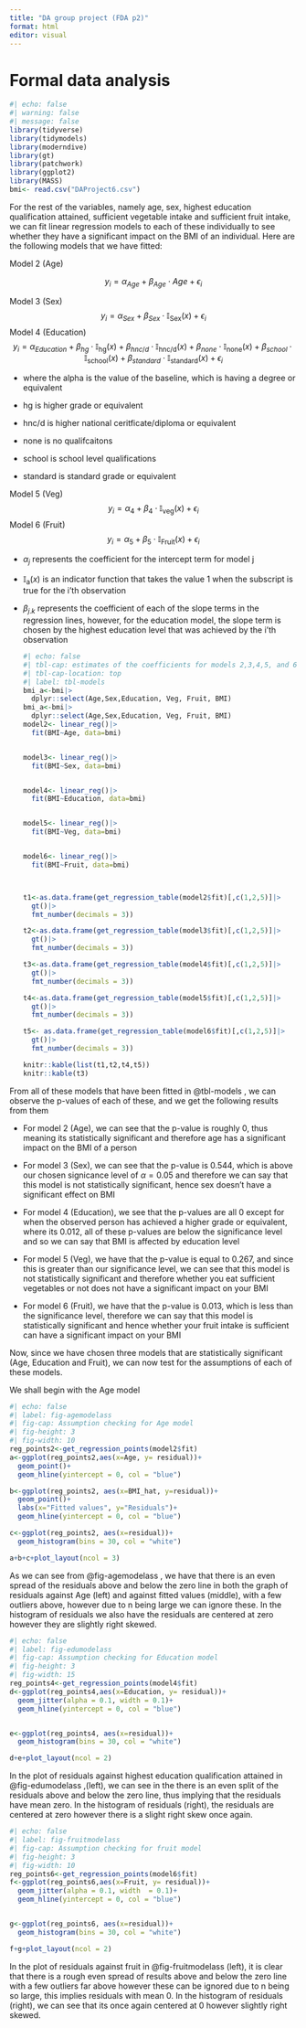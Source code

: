 ---
title: "DA group project (FDA p2)"
format: html
editor: visual
---

# Formal data analysis {#sec-FDA}

```{r}
#| echo: false
#| warning: false
#| message: false
library(tidyverse)
library(tidymodels)
library(moderndive)
library(gt)
library(patchwork)
library(ggplot2)
library(MASS)
bmi<- read.csv("DAProject6.csv")
```

For the rest of the variables, namely age, sex, highest education qualification attained, sufficient vegetable intake and sufficient fruit intake, we can fit linear regression models to each of these individually to see whether they have a significant impact on the BMI of an individual. Here are the following models that we have fitted:

Model 2 (Age)

$$ y_i = \alpha_{Age} + \beta_{Age} \cdot Age + \epsilon_i$$

Model 3 (Sex) $$y_i = \alpha_{Sex} + \beta_{Sex} \cdot  \mathbb{I}_{\mbox{Sex}}(x)+ \epsilon_i$$ Model 4 (Education) $$y_i = \alpha_{Education} + \beta_{hg} \cdot  \mathbb{I}_{\mbox{hg}}(x) + \beta_{hnc/d} \cdot  \mathbb{I}_{\mbox{hnc/d}}(x) +\beta_{none} \cdot  \mathbb{I}_{\mbox{none}}(x) + \beta_{school} \cdot  \mathbb{I}_{\mbox{school}}(x) + \beta_{standard} \cdot  \mathbb{I}_{\mbox{standard}}(x)+\epsilon_i$$

-   where the alpha is the value of the baseline, which is having a degree or equivalent

-   hg is higher grade or equivalent

-   hnc/d is higher national ceritficate/diploma or equivalent

-   none is no qualifcaitons

-   school is school level qualifications

-   standard is standard grade or equivalent

Model 5 (Veg) $$y_i = \alpha_4 + \beta_4 \cdot  \mathbb{I}_{\mbox{veg}}(x)+\epsilon_i$$ Model 6 (Fruit) $$y_i = \alpha_5 + \beta_5 \cdot  \mathbb{I}_{\mbox{Fruit}}(x)+\epsilon_i$$

-   $\alpha_j$ represents the coefficient for the intercept term for model j

-   $\mathbb{I}_{\mbox{a}}(x)$ is an indicator function that takes the value 1 when the subscript is true for the i'th observation

-   $\beta_{j.k}$ represents the coefficient of each of the slope terms in the regression lines, however, for the education model, the slope term is chosen by the highest education level that was achieved by the i'th observation

    ```{r}
    #| echo: false 
    #| tbl-cap: estimates of the coefficients for models 2,3,4,5, and 6
    #| tbl-cap-location: top
    #| label: tbl-models
    bmi_a<-bmi|>
      dplyr::select(Age,Sex,Education, Veg, Fruit, BMI)
    bmi_a<-bmi|>
      dplyr::select(Age,Sex,Education, Veg, Fruit, BMI)
    model2<- linear_reg()|>
      fit(BMI~Age, data=bmi)


    model3<- linear_reg()|>
      fit(BMI~Sex, data=bmi)


    model4<- linear_reg()|>
      fit(BMI~Education, data=bmi)


    model5<- linear_reg()|>
      fit(BMI~Veg, data=bmi)


    model6<- linear_reg()|>
      fit(BMI~Fruit, data=bmi)



    t1<-as.data.frame(get_regression_table(model2$fit)[,c(1,2,5)]|>
      gt()|>
      fmt_number(decimals = 3))

    t2<-as.data.frame(get_regression_table(model3$fit)[,c(1,2,5)]|>
      gt()|>
      fmt_number(decimals = 3))

    t3<-as.data.frame(get_regression_table(model4$fit)[,c(1,2,5)]|>
      gt()|>
      fmt_number(decimals = 3))

    t4<-as.data.frame(get_regression_table(model5$fit)[,c(1,2,5)]|>
      gt()|>
      fmt_number(decimals = 3))

    t5<- as.data.frame(get_regression_table(model6$fit)[,c(1,2,5)]|>
      gt()|>
      fmt_number(decimals = 3))

    knitr::kable(list(t1,t2,t4,t5))
    knitr::kable(t3)

    ```

From all of these models that have been fitted in @tbl-models , we can observe the p-values of each of these, and we get the following results from them

-   For model 2 (Age), we can see that the p-value is roughly 0, thus meaning its statistically significant and therefore age has a significant impact on the BMI of a person

-   For model 3 (Sex), we can see that the p-value is 0.544, which is above our chosen signicance level of $\alpha = 0.05$ and therefore we can say that this model is not statistically significant, hence sex doesn't have a significant effect on BMI

-   For model 4 (Education), we see that the p-values are all 0 except for when the observed person has achieved a higher grade or equivalent, where its 0.012, all of these p-values are below the significance level and so we can say that BMI is affected by education level

-   For model 5 (Veg), we have that the p-value is equal to 0.267, and since this is greater than our significance level, we can see that this model is not statistically significant and therefore whether you eat sufficient vegetables or not does not have a significant impact on your BMI

-   For model 6 (Fruit), we have that the p-value is 0.013, which is less than the significance level, therefore we can say that this model is statistically significant and hence whether your fruit intake is sufficient can have a significant impact on your BMI

Now, since we have chosen three models that are statistically significant (Age, Education and Fruit), we can now test for the assumptions of each of these models.

We shall begin with the Age model

```{r}
#| echo: false
#| label: fig-agemodelass
#| fig-cap: Assumption checking for Age model
#| fig-height: 3
#| fig-width: 10
reg_points2<-get_regression_points(model2$fit)
a<-ggplot(reg_points2,aes(x=Age, y= residual))+
  geom_point()+
  geom_hline(yintercept = 0, col = "blue")

b<-ggplot(reg_points2, aes(x=BMI_hat, y=residual))+
  geom_point()+
  labs(x="Fitted values", y="Residuals")+
  geom_hline(yintercept = 0, col = "blue")

c<-ggplot(reg_points2, aes(x=residual))+
  geom_histogram(bins = 30, col = "white")

a+b+c+plot_layout(ncol = 3)

```

As we can see from @fig-agemodelass , we have that there is an even spread of the residuals above and below the zero line in both the graph of residuals against Age (left) and against fitted values (middle), with a few outliers above, however due to n being large we can ignore these. In the histogram of residuals we also have the residuals are centered at zero however they are slightly right skewed.

```{r}
#| echo: false
#| label: fig-edumodelass
#| fig-cap: Assumption checking for Education model
#| fig-height: 3
#| fig-width: 15
reg_points4<-get_regression_points(model4$fit)
d<-ggplot(reg_points4,aes(x=Education, y= residual))+
  geom_jitter(alpha = 0.1, width = 0.1)+
  geom_hline(yintercept = 0, col = "blue")


e<-ggplot(reg_points4, aes(x=residual))+
  geom_histogram(bins = 30, col = "white")

d+e+plot_layout(ncol = 2)
```

In the plot of residuals against highest education qualification attained in @fig-edumodelass ,(left), we can see in the there is an even split of the residuals above and below the zero line, thus implying that the residuals have mean zero. In the histogram of residuals (right), the residuals are centered at zero however there is a slight right skew once again.

```{r}
#| echo: false
#| label: fig-fruitmodelass
#| fig-cap: Assumption checking for fruit model
#| fig-height: 3
#| fig-width: 10
reg_points6<-get_regression_points(model6$fit)
f<-ggplot(reg_points6,aes(x=Fruit, y= residual))+
  geom_jitter(alpha = 0.1, width  = 0.1)+
  geom_hline(yintercept = 0, col = "blue")


g<-ggplot(reg_points6, aes(x=residual))+
  geom_histogram(bins = 30, col = "white")

f+g+plot_layout(ncol = 2)
```

In the plot of residuals against fruit in @fig-fruitmodelass (left), it is clear that there is a rough even spread of results above and below the zero line with a few outliers far above however these can be ignored due to n being so large, this implies residuals with mean 0. In the histogram of residuals (right), we can see that its once again centered at 0 however slightly right skewed.
